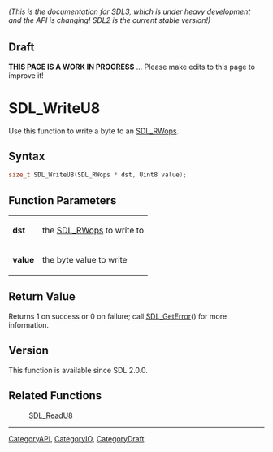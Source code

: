 ====== (This is the documentation for SDL3, which is under heavy development and the API is changing! SDL2 is the current stable version!) ======

== Draft ==

'''THIS PAGE IS A WORK IN PROGRESS''' ... Please make edits to this page to improve it!


<!-- #*^*^*^*^*See https://wiki.libsdl.org/SGFunctions for details on editing this page*^*^*^*^* -->
= SDL_WriteU8 =

Use this function to write a byte to an [[SDL_RWops]].

== Syntax ==

<syntaxhighlight lang='c'>
size_t SDL_WriteU8(SDL_RWops * dst, Uint8 value);
</syntaxhighlight>

== Function Parameters ==

{|
|'''dst'''
|the [[SDL_RWops]] to write to
|-
|'''value'''
|the byte value to write
|}

== Return Value ==

Returns 1 on success or 0 on failure; call [[SDL_GetError]]() for more
information.

== Version ==

This function is available since SDL 2.0.0.

== Related Functions ==

:[[SDL_ReadU8]]

----
[[CategoryAPI]], [[CategoryIO]], [[CategoryDraft]]


